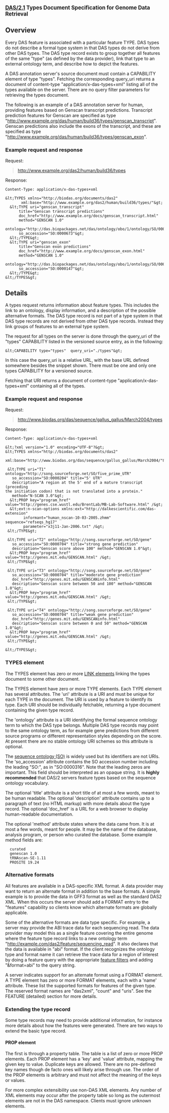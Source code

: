 '''<big>[[DAS/2.1/Spec/Get-Genomic|DAS/2.1]] Types Document Specification for Genome Data Retrieval</big>'''

==Overview==

Every DAS feature is associated with a particular feature TYPE.  DAS
types do not describe a formal type system in that DAS types do not
derive from other DAS 
types.  The DAS type record exists to group together all features of
the same "type" (as defined by the data provider), link that type to
an external ontology term, and describe how to depict the features.

A DAS annotation server's source document must contain a CAPABILITY
element of type "types".  Fetching the corresponding query_uri returns
a document of content-type "application/x-das-types+xml" listing all
of the types available on the server.  There are no query filter
parameters for retrieving the types document. 

The following is an example of a DAS annotation server for human,
providing features based on Genscan transcript predictions.
Transcript prediction features for Genscan are specified as type
"http://www.example.org/das/human/build36/types/genscan_transcript".
Genscan predictions also include the exons of the transcript, and
these are specified as type
"http://www.example.org/das/human/build36/types/genscan_exon". 

===Example request and response===

<P>Request:</P>
<blockquote class="url">
http://www.example.org/das2/human/build36/types
</blockquote>

<P>Response:</P>
<pre class="speclist">Content-Type: application/x-das-types+xml

&lt;TYPES xmlns="http://biodas.org/documents/das2"
       xml:base="http://www.example.org/das2/human/build36/types/"&gt;
  &lt;TYPE uri="genscan_transcript" 
      title="Genscan transcript predictions"
      doc_href="http://www.example.org/docs/genscan_transcript.html"
      method="GENSCAN 1.0"
      ontology="http://das.biopackages.net/das/ontology/obo/1/ontology/SO/0000673"
      so_accession="SO:0000673"&gt;
  &lt;/TYPE&gt;
  &lt;TYPE uri="genscan_exon" 
      title="Genscan exon predictions"
      doc_href="http://www.example.org/docs/genscan_exon.html"
      method="GENSCAN 1.0" 
      ontology="http://das.biopackages.net/das/ontology/obo/1/ontology/SO/0000147"
      so_accession="SO:0000147"&gt;
  &lt;/TYPE&gt;
&lt;/TYPES&gt;
</pre>


==Details==

A types request returns information about feature types.  This
includes the link to an ontology, display information, and a
description of the possible alternative formats.  The DAS type record
is not part of a type system in that DAS type records are not derived
from other DAS type records.  Instead they link groups of features to
an external type system.

The request for all types on the server is done through the query_uri
of the "types" CAPABILITY listed in the versioned source entry, as in
the following:
<pre class="speclist">
&lt;CAPABILITY type="types"  query_uri="./types"&gt;
</pre>

In this case the query_uri is a relative URL, with the base URL
defined somewhere besides the snippet shown.  There must be one and
only one types CAPABILITY for a versioned source.

Fetching that URI returns a document of content-type
"application/x-das-types+xml" containing all of the types.

===Example request and response===

<P>Request:</P>
<blockquote class="url">
http://www.biodas.org/das/sequence/gallus_gallus/March2004/types
</blockquote>

<P>Response:</P>
<pre class="speclist">Content-Type: application/x-das-types+xml

&lt;?xml version="1.0" encoding="UTF-8"?&gt;
&lt;TYPES xmlns="http://biodas.org/documents/das2"
   xml:base="http://www.biodas.org/das/sequence/gallus_gallus/March2004/"&gt;

 &lt;TYPE uri="T1" ontology="http://song.sourceforge.net/SO/five_prime_UTR"
   so_accession="SO:0000204" title="5' UTR"
   description="A region at the 5' end of a mature transcript (preceding 
the initiation codon) that is not translated into a protein."
   method="N-SCAN 3.0"&gt;
  &lt;PROP key="program_href" value="http://genes.cse.wustl.edu/BrentLab/MB-Lab-Software.html" /&gt;
  &lt;ext:n-scan-options xmlns:ext="http://dalkescientific.com/das-extension"
        informant="human_nscan-10-03-2005.zhmm" sequence="refseqs_hg17"
        parameter="x3j11-Jan-2006.txt" /&gt;
 &lt;/TYPE&gt;

 &lt;TYPE uri="T2" ontology="http://song.sourceforge.net/SO/gene"
   so_accession="SO:0000704" title="strong gene prediction"
   description="Genscan score above 100" method="GENSCAN 1.0"&gt;
  &lt;PROP key="program_href" value="http://genes.mit.edu/GENSCAN.html" /&gt;
 &lt;/TYPE&gt;

 &lt;TYPE uri="T3" ontology="http://song.sourceforge.net/SO/gene"
   so_accession="SO:0000704" title="moderate gene prediction"
   doc_href="http://genes.mit.edu/GENSCANinfo.html"
   description="Genscan score between 50 and 100" method="GENSCAN 1.0"&gt;
  &lt;PROP key="program_href" value="http://genes.mit.edu/GENSCAN.html" /&gt;
 &lt;/TYPE&gt;

 &lt;TYPE uri="T4" ontology="http://song.sourceforge.net/SO/gene"
   so_accession="SO:0000704" title="weak gene prediction"
   doc_href="http://genes.mit.edu/GENSCANinfo.html"
   description="Genscan score between 0 and 50" method="GENSCAN 1.0"&gt;
  &lt;PROP key="program_href" value="http://genes.mit.edu/GENSCAN.html" /&gt;
 &lt;/TYPE&gt;

&lt;/TYPES&gt;
</pre>

===TYPES element===

The TYPES element has zero or more <a href="#link_element">LINK
elements</a> linking the types document to some other document.

The TYPES element have zero or more TYPE elements.  Each TYPE element
has several attributes.  The 'uri' attribute is a URI and must be
unique for each TYPE in the document.  The URI is used by a feature to
identify its type.  Each URI should be individually fetchable,
returning a type document containing the given type record.

The 'ontology' attribute is a URI identifying the formal sequence ontology 
term to which the DAS type belongs.  Multiple DAS type records may point to the same
ontology term, as for example gene predictions from different source
programs or different representation styles depending on the score.
At present there are no stable ontology URI schemes so this attribute
is optional.

The [http://www.sequenceontology.org/ sequence ontology (SO)] is widely used but its identifiers are not
URIs.  The 'so_accession' attribute contains the SO accession number
including the leading "SO:", as in "SO:0000316".  Note that the
leading zeros are important.  This field should be interpreted as an
opaque string. It is <b>highly recommended</b> that DAS/2 servers
feature types based on the sequence ontology vocabulary.

The optional 'title' attribute is a short title of at most a few
words, meant to be human readable.  The optional 'description' attribute
contains up to a paragraph of text (no HTML markup) with more details
about the type record.  The optional 'doc_href' is a URL for a web
browser to display human-readable documentation.

The optional 'method' attribute states where the data came from.  It
is at most a few words, meant for people.  It may be the name of the
database, analysis program, or person who curated the database.  Some
example method fields are:

<pre class="speclist">
  curated
  genescan 1.0
  tRNAscan-SE-1.11
  PROSITE 19.24
</pre>

===Alternative formats===

All features are available in a DAS-specific XML format.  A data
provider may want to return an alternate format in addition to the
base formats.  A simple example is to provide the data in GFF3 format
as well as the standard DAS2 XML.  When this occurs the server should
add a FORMAT entry to the "features" capability so clients know which
alternate formats are globally applicable.

Some of the alternative formats are data type specific.  For example,
a server may provide the ABI trace data for each sequencing read.  The
data provider may model this as a single feature covering the entire
genome where the feature type record links to a new ontology term
"http://example.com/das2/feature/sequencing_read".  It also declares
that the data is available in "abi" format.  If the client recognizes
the ontology type and format name it can retrieve the trace data for a
region of interest by doing a feature query with the appropriate
<a href="#feature_filters">feature filters</a> and adding
"&amp;format=abi" to the query string. 

A server indicates support for an alternate format using a FORMAT
element.  A TYPE element has zero or more FORMAT elements, each with a
'name' attribute.  These list the supported formats for features of
the given type.  The reserved format names are "das2xml", "count"
and "uris".  See the FEATURE (detailed) section for more details.

===Extending the type record===

Some type records may need to provide additional information, for
instance more details about how the features were generated.  
There are two ways to extend the basic type record.

====PROP element====

The first is through a property table.  The table is a list of zero or
more PROP elements.  Each PROP element has a 'key' and 'value'
attribute, mapping the given key to value.  Duplicate keys are
allowed.  There are no pre-defined key names though de facto ones will
likely arise through use.  The order of the PROP elements is arbitrary
and must not affect the meaning of the keys or values.

For more complex extensibility use non-DAS XML elements.  Any number
of XML elements may occur after the property table so long as the
outermost elements are not in the DAS namespace.  Clients must ignore
unknown elements.